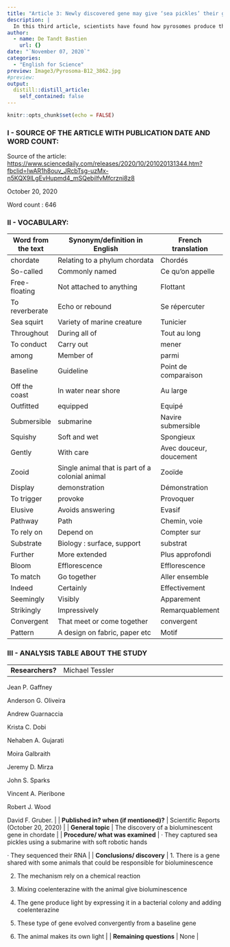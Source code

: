 ```yaml
---
title: "Article 3: Newly discovered gene may give ‘sea pickles’ their glow."
description: |
  In this third article, scientists have found how pyrosomes produce their light!
author:
  - name: De Tandt Bastien
    url: {}
date: "`November 07, 2020`"
categories:
  - "English for Science"
preview: Image3/Pyrosoma-B12_3862.jpg
#preview: 
output:
  distill::distill_article:
    self_contained: false
---
```


```r
knitr::opts_chunk$set(echo = FALSE)
```

### I - SOURCE OF THE ARTICLE WITH PUBLICATION DATE AND WORD COUNT:

Source of the article: [https://www.sciencedaily.com/releases/2020/10/201020131344.htm?fbclid=IwAR1h8ouv_JRcbTsg-uzMx-n5KQX9lLgEvHupmd4_mSQebilfvMfcrzni8z8](https://www.sciencedaily.com/releases/2020/10/201020131344.htm?fbclid=IwAR1h8ouv_JRcbTsg-uzMx-n5KQX9lLgEvHupmd4_mSQebilfvMfcrzni8z8)

October 20, 2020

Word count : 646

### II - VOCABULARY: 

| Word from the text | Synonym/definition in English                   | French translation      |
| ------------------ | ----------------------------------------------- | ----------------------- |
| chordate           | Relating to a phylum chordata                   | Chordés                 |
| So-called          | Commonly named                                  | Ce qu’on appelle        |
| Free-floating      | Not attached to anything                        | Flottant                |
| To reverberate     | Echo or rebound                                 | Se répercuter           |
| Sea squirt         | Variety of marine creature                      | Tunicier                |
| Throughout         | During all of                                   | Tout au long            |
| To conduct         | Carry out                                       | mener                   |
| among              | Member of                                       | parmi                   |
| Baseline           | Guideline                                       | Point de comparaison    |
| Off the coast      | In water near shore                             | Au large                |
| Outfitted          | equipped                                        | Equipé                  |
| Submersible        | submarine                                       | Navire submersible      |
| Squishy            | Soft and wet                                    | Spongieux               |
| Gently             | With care                                       | Avec douceur, doucement |
| Zooid              | Single animal that is part of a colonial animal | Zooïde                  |
| Display            | demonstration                                   | Démonstration           |
| To trigger         | provoke                                         | Provoquer               |
| Elusive            | Avoids answering                                | Evasif                  |
| Pathway            | Path                                            | Chemin, voie            |
| To rely on         | Depend on                                       | Compter sur             |
| Substrate          | Biology : surface, support                      | substrat                |
| Further            | More extended                                   | Plus approfondi         |
| Bloom              | Efflorescence                                   | Efflorescence           |
| To match           | Go together                                     | Aller ensemble          |
| Indeed             | Certainly                                       | Effectivement           |
| Seemingly          | Visibly                                         | Apparement              |
| Strikingly         | Impressively                                    | Remarquablement         |
| Convergent         | That meet or come together                      | convergent              |
| Pattern            | A design on fabric, paper etc                   | Motif                   |

### III - ANALYSIS TABLE ABOUT THE STUDY 

|                                        |                                                                                                                                                                                                                                                                                                                                                                                                        |
| -------------------------------------- | ------------------------------------------------------------------------------------------------------------------------------------------------------------------------------------------------------------------------------------------------------------------------------------------------------------------------------------------------------------------------------------------------------ |
| **Researchers?**                       | Michael Tessler

Jean P. Gaffney

Anderson G. Oliveira

Andrew Guarnaccia

Krista C. Dobi

Nehaben A. Gujarati

Moira Galbraith

Jeremy D. Mirza

John S. Sparks

Vincent A. Pieribone

Robert J. Wood

David F. Gruber.                                                                                                                                                                               |
| **Published in? when (if mentioned)?** | Scientific Reports (October 20, 2020)                                                                                                                                                                                                                                                                                                                                                                  |
| **General topic**                      | The discovery of a bioluminescent gene in chordate                                                                                                                                                                                                                                                                                                                                                     |
| **Procedure/ what was examined**       | · They captured sea pickles using a submarine with soft robotic hands

· They sequenced their RNA                                                                                                                                                                                                                                                                                                      |
| **Conclusions/ discovery**             | 1. There is a gene shared with some animals that could be responsible for bioluminescence

2. The mechanism rely on a chemical reaction

3. Mixing coelenterazine with the animal give bioluminescence

4. The gene produce light by expressing it in a bacterial colony and adding coelenterazine

5. These type of gene evolved convergently from a baseline gene

6. The animal makes its own light |
| **Remaining questions**                | None                                                                                                                                                                                                                                                                                                                                                                                                   |




